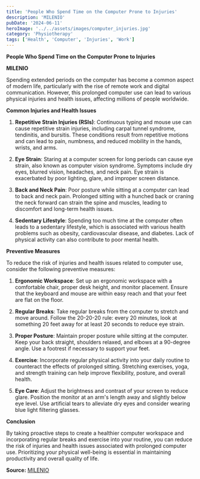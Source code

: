 ```yaml
---
title: 'People Who Spend Time on the Computer Prone to Injuries'
description: 'MILENIO'
pubDate: '2024-06-11'
heroImage: '../../assets/images/computer_injuries.jpg'
category: 'Physiotherapy'
tags: ['Health', 'Computer', 'Injuries', 'Work']
---
```


**People Who Spend Time on the Computer Prone to Injuries**

**MILENIO**

Spending extended periods on the computer has become a common aspect of modern life, particularly with the rise of remote work and digital communication. However, this prolonged computer use can lead to various physical injuries and health issues, affecting millions of people worldwide.

**Common Injuries and Health Issues**

1. **Repetitive Strain Injuries (RSIs)**: Continuous typing and mouse use can cause repetitive strain injuries, including carpal tunnel syndrome, tendinitis, and bursitis. These conditions result from repetitive motions and can lead to pain, numbness, and reduced mobility in the hands, wrists, and arms.

2. **Eye Strain**: Staring at a computer screen for long periods can cause eye strain, also known as computer vision syndrome. Symptoms include dry eyes, blurred vision, headaches, and neck pain. Eye strain is exacerbated by poor lighting, glare, and improper screen distance.

3. **Back and Neck Pain**: Poor posture while sitting at a computer can lead to back and neck pain. Prolonged sitting with a hunched back or craning the neck forward can strain the spine and muscles, leading to discomfort and long-term health issues.

4. **Sedentary Lifestyle**: Spending too much time at the computer often leads to a sedentary lifestyle, which is associated with various health problems such as obesity, cardiovascular disease, and diabetes. Lack of physical activity can also contribute to poor mental health.

**Preventive Measures**

To reduce the risk of injuries and health issues related to computer use, consider the following preventive measures:

1. **Ergonomic Workspace**: Set up an ergonomic workspace with a comfortable chair, proper desk height, and monitor placement. Ensure that the keyboard and mouse are within easy reach and that your feet are flat on the floor.

2. **Regular Breaks**: Take regular breaks from the computer to stretch and move around. Follow the 20-20-20 rule: every 20 minutes, look at something 20 feet away for at least 20 seconds to reduce eye strain.

3. **Proper Posture**: Maintain proper posture while sitting at the computer. Keep your back straight, shoulders relaxed, and elbows at a 90-degree angle. Use a footrest if necessary to support your feet.

4. **Exercise**: Incorporate regular physical activity into your daily routine to counteract the effects of prolonged sitting. Stretching exercises, yoga, and strength training can help improve flexibility, posture, and overall health.

5. **Eye Care**: Adjust the brightness and contrast of your screen to reduce glare. Position the monitor at an arm's length away and slightly below eye level. Use artificial tears to alleviate dry eyes and consider wearing blue light filtering glasses.

**Conclusion**

By taking proactive steps to create a healthier computer workspace and incorporating regular breaks and exercise into your routine, you can reduce the risk of injuries and health issues associated with prolonged computer use. Prioritizing your physical well-being is essential in maintaining productivity and overall quality of life.

**Source:** [MILENIO](https://www.milenio.com/salud/personas-que-pasan-tiempo-en-la-computadora-propensas-a-lesiones)
